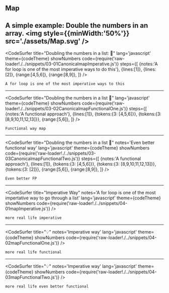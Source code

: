 


## Map
A simple example: Double the numbers in an array.
<img style={{minWidth:'50%'}} src='./assets/Map.svg' />
---
<CodeSurfer
title="Doubling the numbers in a list: 🙅"
lang='javascript'
theme={codeTheme}
showNumbers
code={require('raw-loader!./../snippets/03-01CanonicalmapImperative.js')}
steps={[
{notes:'A for loop is one of the most imperative ways to do this'},
{lines:[1]},
{lines:[2]},
{range:[4,5,6]},
{range:[8,9]},
]}
/>

```notes
A for loop is one of the most imperative ways to this
```
---
<CodeSurfer
title="Doubling the numbers in a list 🤔"
lang='javascript'
theme={codeTheme}
showNumbers
code={require('raw-loader!./../snippets/03-02CanonicalmapFunctionalOne.js')}
steps={[
{notes:'A functional approach'},
{lines:[1]},
{tokens:{3: [4,5,6]}},
{tokens:{3: [8,9,10,11,12,13]}},
{range:[5,6]},
]}
/>

```notes
Functional way map
```
---
<CodeSurfer
title="Doubling the numbers in a list 💯"
notes='Even better functional way'
lang='javascript'
theme={codeTheme}
showNumbers
code={require('raw-loader!./../snippets/03-03CanonicalmapFunctionalTwo.js')}
steps={[
{notes:'A functional approach'},
{lines:[1]},
{tokens:{3: [4,5,6]}},
{tokens:{3: [8,9,10,11,12,13]}},
{tokens:{3: [2]}},
{range:[5,6]},
{range:[8,9]},
]}
/>

```notes
Even better FP
```
---
<CodeSurfer
title="Imperative Way"
notes='A for loop is one of the most impertative way to go through a list'
lang='javascript'
theme={codeTheme}
showNumbers
code={require('raw-loader!./../snippets/04-01mapImperative.js')}
/>

```notes
more real life imperative
```
---
<CodeSurfer
title="💡"
notes='Imperative way'
lang='javascript'
theme={codeTheme}
showNumbers
code={require('raw-loader!./../snippets/04-02mapFunctionalOne.js')}
/>

```notes
more real life functional
```
---
<CodeSurfer
title="💡"
notes='Imperative way'
lang='javascript'
theme={codeTheme}
showNumbers
code={require('raw-loader!./../snippets/04-03mapFunctionalTwo.js')}
/>

```notes
more real life even better functional
```
